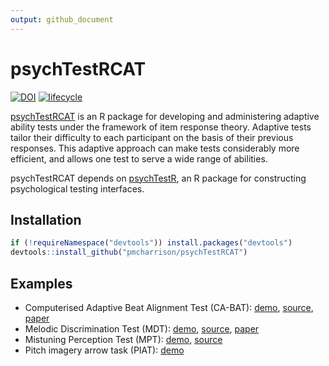 ```yaml
---
output: github_document
---
```


# psychTestRCAT

[![DOI](https://zenodo.org/badge/DOI/10.5281/zenodo.1415357.svg)](https://doi.org/10.5281/zenodo.1415357)
[![lifecycle](https://img.shields.io/badge/lifecycle-experimental-orange.svg)](https://www.tidyverse.org/lifecycle/#experimental)

[psychTestRCAT](https://pmcharrison.github.io/psychTestRCAT/)
is an R package for developing and administering adaptive ability tests under the framework of item response theory. Adaptive tests tailor their difficulty to each participant on the basis of their previous responses. This adaptive approach can make tests considerably more efficient, and allows one test to serve a wide range of abilities.

psychTestRCAT depends on 
[psychTestR](https://pmcharrison.github.io/psychTestR/),
an R package for constructing psychological testing interfaces.

## Installation

```r 
if (!requireNamespace("devtools")) install.packages("devtools")
devtools::install_github("pmcharrison/psychTestRCAT")
```

## Examples

- Computerised Adaptive Beat Alignment Test (CA-BAT):
[demo](http://shiny.pmcharrison.com/cabat-demo), 
[source](https://github.com/pmcharrison/cabat),
[paper](https://doi.org/10.1038/s41598-018-30318-8)
- Melodic Discrimination Test (MDT):
[demo](http://shiny.pmcharrison.com/mdt-demo),
[source](https://github.com/pmcharrison/mdt),
[paper](https://doi.org/10.1038/s41598-017-03586-z)
- Mistuning Perception Test (MPT):
[demo](http://shiny.pmcharrison.com/mpt-demo),
[source](https://github.com/pmcharrison/mpt)
- Pitch imagery arrow task (PIAT):
[demo](http://shiny.pmcharrison.com/piat-demo)
